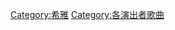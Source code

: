 {{Category explanation|'''[[希雅·富勒|希雅·富勒]]'''的歌曲。關於希雅·富勒創作或聯合創作的歌曲，請見「[[:Category:希雅·富勒創作的歌曲|:Category:希雅·富勒創作的歌曲]]」}}{{Cat see also|希雅专辑}}

[[Category:希雅|Category:希雅]]
[[Category:各演出者歌曲|Category:各演出者歌曲]]